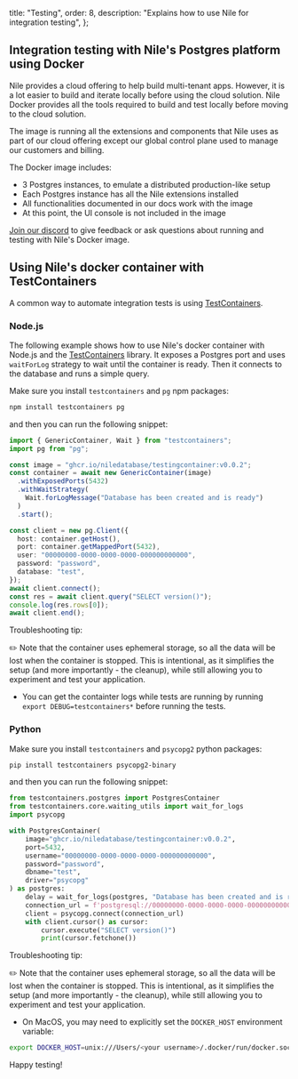   title: "Testing",
  order: 8,
  description: "Explains how to use Nile for integration testing",
};

## Integration testing with Nile's Postgres platform using Docker

Nile provides a cloud offering to help build multi-tenant apps. However, it is a lot easier to build and iterate
locally before using the cloud solution. Nile Docker provides all the tools required to build and test locally before
moving to the cloud solution.

The image is running all the extensions and components that Nile uses as part of our cloud offering except our global
control plane used to manage our customers and billing.

The Docker image includes:

- 3 Postgres instances, to emulate a distributed production-like setup
- Each Postgres instance has all the Nile extensions installed
- All functionalities documented in our docs work with the image
- At this point, the UI console is not included in the image

[Join our discord](https://discord.com/invite/8UuBB84tTy) to give feedback or ask questions about running and testing with Nile's Docker image.

## Using Nile's docker container with TestContainers

A common way to automate integration tests is using [TestContainers](https://testcontainers.org/).

### Node.js

The following example shows how to use Nile's docker container with Node.js and
the [TestContainers](https://testcontainers.org/) library. It exposes a Postgres port and uses
`waitForLog` strategy to wait until the container is ready. Then it connects to the database and runs a simple query.

Make sure you install `testcontainers` and `pg` npm packages:

```bash
npm install testcontainers pg
```

and then you can run the following snippet:

```typescript
import { GenericContainer, Wait } from "testcontainers";
import pg from "pg";

const image = "ghcr.io/niledatabase/testingcontainer:v0.0.2";
const container = await new GenericContainer(image)
  .withExposedPorts(5432)
  .withWaitStrategy(
    Wait.forLogMessage("Database has been created and is ready")
  )
  .start();

const client = new pg.Client({
  host: container.getHost(),
  port: container.getMappedPort(5432),
  user: "00000000-0000-0000-0000-000000000000",
  password: "password",
  database: "test",
});
await client.connect();
const res = await client.query("SELECT version()");
console.log(res.rows[0]);
await client.end();
```

Troubleshooting tip:

✏️ Note that the container uses ephemeral storage, so all the data will be lost when the container is stopped.
This is intentional, as it simplifies the setup (and more importantly - the cleanup), while still allowing you to experiment and test your application.

- You can get the containter logs while tests are running by running `export DEBUG=testcontainers*` before running the tests.

### Python

Make sure you install `testcontainers` and `psycopg2` python packages:

```bash
pip install testcontainers psycopg2-binary
```

and then you can run the following snippet:

```python
from testcontainers.postgres import PostgresContainer
from testcontainers.core.waiting_utils import wait_for_logs
import psycopg

with PostgresContainer(
    image="ghcr.io/niledatabase/testingcontainer:v0.0.2",
    port=5432,
    username="00000000-0000-0000-0000-000000000000",
    password="password",
    dbname="test",
    driver="psycopg"
) as postgres:
    delay = wait_for_logs(postgres, "Database has been created and is ready")
    connection_url = f'postgresql://00000000-0000-0000-0000-000000000000:password@localhost:{postgres.get_exposed_port(5432)}/test'
    client = psycopg.connect(connection_url)
    with client.cursor() as cursor:
        cursor.execute("SELECT version()")
        print(cursor.fetchone())
```

Troubleshooting tip:

✏️ Note that the container uses ephemeral storage, so all the data will be lost when the container is stopped.
This is intentional, as it simplifies the setup (and more importantly - the cleanup), while still allowing you to experiment and test your application.

- On MacOS, you may need to explicitly set the `DOCKER_HOST` environment variable:

```bash
export DOCKER_HOST=unix:///Users/<your username>/.docker/run/docker.sock
```

Happy testing!
